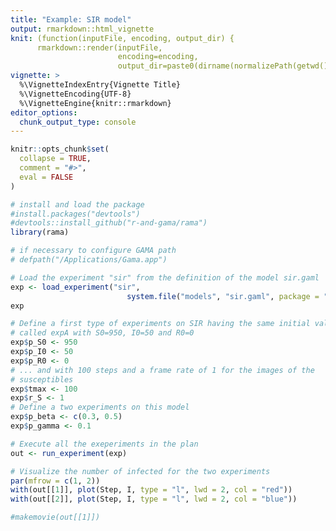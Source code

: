 ```yaml
---
title: "Example: SIR model"
output: rmarkdown::html_vignette
knit: (function(inputFile, encoding, output_dir) { 
      rmarkdown::render(inputFile,
                        encoding=encoding, 
                        output_dir=paste0(dirname(normalizePath(getwd())), "/inst/doc"))})
vignette: >
  %\VignetteIndexEntry{Vignette Title}
  %\VignetteEncoding{UTF-8}
  %\VignetteEngine{knitr::rmarkdown}
editor_options: 
  chunk_output_type: console
---
```


```r
knitr::opts_chunk$set(
  collapse = TRUE,
  comment = "#>",
  eval = FALSE
)
```

```r
# install and load the package
#install.packages("devtools")
#devtools::install_github("r-and-gama/rama")
library(rama)

# if necessary to configure GAMA path
# defpath("/Applications/Gama.app")

# Load the experiment "sir" from the definition of the model sir.gaml
exp <- load_experiment("sir",
                          system.file("models", "sir.gaml", package = "rama"))
exp

# Define a first type of experiments on SIR having the same initial value
# called expA with S0=950, I0=50 and R0=0
exp$p_S0 <- 950
exp$p_I0 <- 50
exp$p_R0 <- 0
# ... and with 100 steps and a frame rate of 1 for the images of the
# susceptibles
exp$tmax <- 100
exp$r_S <- 1
# Define a two experiments on this model
exp$p_beta <- c(0.3, 0.5)
exp$p_gamma <- 0.1

# Execute all the exeperiments in the plan
out <- run_experiment(exp)

# Visualize the number of infected for the two experiments
par(mfrow = c(1, 2))
with(out[[1]], plot(Step, I, type = "l", lwd = 2, col = "red"))
with(out[[2]], plot(Step, I, type = "l", lwd = 2, col = "blue"))

#makemovie(out[[1]])
```

